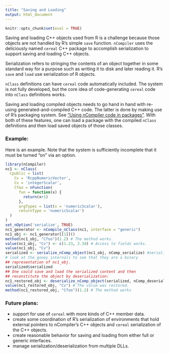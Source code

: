 ```yaml
---
title: "Saving and Loading"
output: html_document
---
```


```r
knitr::opts_chunk$set(eval = TRUE)
```

Saving and loading C++ objects used from R is a challenge because those objects are not handled by R's simple `save` function.  `nCompiler` uses the deliciously named `cereal` C++ package to accomplish serialization to support saving and loading C++ objects. 

Serialization refers to stringing the contents of an object together in some standard way for a purpose such as writing it to disk and later reading it.  R's `save` and `load` use serialization of R objects.

`nClass` definitions can have `cereal` code automatically included.  The system is not fully developed,  but the core idea of code-generating `cereal` code into `nClass` definitions works.

Saving and loading compiled objects needs to go hand in hand with re-using generated-and-compiled C++ code.  The latter is done by making use of R's packaging system.  See ["Using nCompiler code in packages"](use_in_packages.html).  With both of these features, one can load a package with the compiled `nClass` definitions and then load saved objects of those classes.

### Example:

Here is an example.  Note that the system is sufficiently incomplete that it must be turned "on" via an option.

```r
library(nCompiler)
nc1 <- nClass(
  Cpublic = list(
    Cv = 'RcppNumericVector',
    Cx = 'integerScalar',
    Cfoo = nFunction(
      fun = function(x) {
        return(x+1)
      },
      argTypes = list(x = 'numericScalar'),
      returnType = 'numericScalar')
  )
)
set_nOption('serialize', TRUE)
nc1_generator <- nCompile_nClass(nc1, interface = "generic")
nc1_obj <- nc1_generator[[1]]()
method(nc1_obj, "Cfoo")(1.2) # The method works.
value(nc1_obj, "Cv") <- c(1.23, 2.34) # Access to fields works.
value(nc1_obj, "Cv") 
serialized <- serialize_nComp_object(nc1_obj, nComp_serialize) #serialize! 
# look at the gooey internals to see that they are a binary
## representation of nc1_obj.
serialized$serialized
## One could save and load the serialized content and then
## reconstitute the object by deserialization:
nc1_restored_obj <- deserialize_nComp_object(serialized, nComp_deserialize) #deserialize!
value(nc1_restored_obj, "Cv") # The value was restored.
method(nc1_restored_obj, "Cfoo")(1.2) # The method works
```

### Future plans:

- support for use of `cereal` with more kinds of C++ member data.
- create some coordination of R's serialization of environments that hold external pointers to nCompiler's C++ objects and `cereal` serialization of the C++ objects. 
- create reasonable behavior for saving and loading from either full or generic interfaces.
- manage serialization/deserialization from multiple DLLs.
